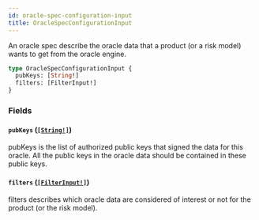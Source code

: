 ```yaml
---
id: oracle-spec-configuration-input
title: OracleSpecConfigurationInput
---
```


An oracle spec describe the oracle data that a product (or a risk model)
wants to get from the oracle engine.

```graphql
type OracleSpecConfigurationInput {
  pubKeys: [String!]
  filters: [FilterInput!]
}
```

### Fields

#### `pubKeys` ([`[String!]`](/graphql/scalars/string))

pubKeys is the list of authorized public keys that signed the data for this
oracle. All the public keys in the oracle data should be contained in these
public keys.

#### `filters` ([`[FilterInput!]`](/graphql/inputs/filter-input))

filters describes which oracle data are considered of interest or not for
the product (or the risk model).

